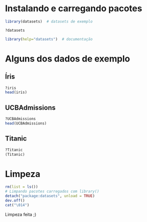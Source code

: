 # Instalando e carregando pacotes

```r
library(datasets)  # datasets de exemplo
```

```r
?datasets
```

```r
library(help="datasets")  # documentação
```

# Alguns dos dados de exemplo

## Íris
```r
?iris
head(iris)
```

## UCBAdmissions
```r
?UCBAdmissions
head(UCBAdmissions)
```

## Titanic
```r
?Titanic
(Titanic)
```

# Limpeza

```r
rm(list = ls()) 
# Limpando pacotes carregados com library()
detach("package:datasets", unload = TRUE)
dev.off()
cat("\014")
```

Limpeza feita ;)
